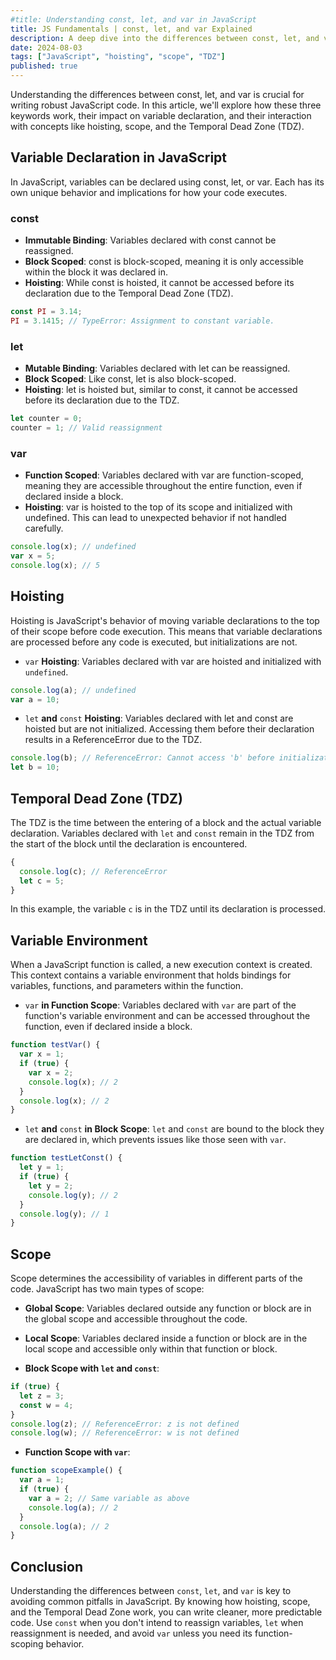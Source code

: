 ```yaml
---
#title: Understanding const, let, and var in JavaScript
title: JS Fundamentals | const, let, and var Explained
description: A deep dive into the differences between const, let, and var in JavaScript, covering hoisting, TDZ, variable environment, and scope.
date: 2024-08-03
tags: ["JavaScript", "hoisting", "scope", "TDZ"]
published: true
---
```


Understanding the differences between const, let, and var is crucial for writing robust JavaScript code. In this article, we'll explore how these three keywords work, their impact on variable declaration, and their interaction with concepts like hoisting, scope, and the Temporal Dead Zone (TDZ).

## Variable Declaration in JavaScript

In JavaScript, variables can be declared using const, let, or var. Each has its own unique behavior and implications for how your code executes.

### const

- **Immutable Binding**: Variables declared with const cannot be reassigned.
- **Block Scoped**: const is block-scoped, meaning it is only accessible within the block it was declared in.
- **Hoisting**: While const is hoisted, it cannot be accessed before its declaration due to the Temporal Dead Zone (TDZ).

```js showLineNumbers
const PI = 3.14;
PI = 3.1415; // TypeError: Assignment to constant variable.
```

### let

- **Mutable Binding**: Variables declared with let can be reassigned.
- **Block Scoped**: Like const, let is also block-scoped.
- **Hoisting**: let is hoisted but, similar to const, it cannot be accessed before its declaration due to the TDZ.

```js showLineNumbers
let counter = 0;
counter = 1; // Valid reassignment
```

### var

- **Function Scoped**: Variables declared with var are function-scoped, meaning they are accessible throughout the entire function, even if declared inside a block.
- **Hoisting**: var is hoisted to the top of its scope and initialized with undefined. This can lead to unexpected behavior if not handled carefully.

```js showLineNumbers
console.log(x); // undefined
var x = 5;
console.log(x); // 5
```

## Hoisting

Hoisting is JavaScript's behavior of moving variable declarations to the top of their scope before code execution. This means that variable declarations are processed before any code is executed, but initializations are not.

- `var` **Hoisting**: Variables declared with var are hoisted and initialized with `undefined`.

```js showLineNumbers
console.log(a); // undefined
var a = 10;
```

- `let` **and** `const` **Hoisting**: Variables declared with let and const are hoisted but are not initialized. Accessing them before their declaration results in a ReferenceError due to the TDZ.

```js showLineNumbers
console.log(b); // ReferenceError: Cannot access 'b' before initialization
let b = 10;
```

## Temporal Dead Zone (TDZ)

The TDZ is the time between the entering of a block and the actual variable declaration. Variables declared with `let` and `const` remain in the TDZ from the start of the block until the declaration is encountered.

```js showLineNumbers
{
  console.log(c); // ReferenceError
  let c = 5;
}
```

In this example, the variable `c` is in the TDZ until its declaration is processed.

## Variable Environment

When a JavaScript function is called, a new execution context is created. This context contains a variable environment that holds bindings for variables, functions, and parameters within the function.

- `var` **in Function Scope**: Variables declared with `var` are part of the function's variable environment and can be accessed throughout the function, even if declared inside a block.

```js showLineNumbers
function testVar() {
  var x = 1;
  if (true) {
    var x = 2;
    console.log(x); // 2
  }
  console.log(x); // 2
}
```

- `let` **and** `const` **in Block Scope**: `let` and `const` are bound to the block they are declared in, which prevents issues like those seen with `var`.

```js showLineNumbers
function testLetConst() {
  let y = 1;
  if (true) {
    let y = 2;
    console.log(y); // 2
  }
  console.log(y); // 1
}
```

## Scope

Scope determines the accessibility of variables in different parts of the code. JavaScript has two main types of scope:

- **Global Scope**: Variables declared outside any function or block are in the global scope and accessible throughout the code.

- **Local Scope**: Variables declared inside a function or block are in the local scope and accessible only within that function or block.

- **Block Scope with `let` and `const`**:

```js showLineNumbers
if (true) {
  let z = 3;
  const w = 4;
}
console.log(z); // ReferenceError: z is not defined
console.log(w); // ReferenceError: w is not defined
```

- **Function Scope with `var`**:

```js showLineNumbers
function scopeExample() {
  var a = 1;
  if (true) {
    var a = 2; // Same variable as above
    console.log(a); // 2
  }
  console.log(a); // 2
}
```

## Conclusion

Understanding the differences between `const`, `let`, and `var` is key to avoiding common pitfalls in JavaScript. By knowing how hoisting, scope, and the Temporal Dead Zone work, you can write cleaner, more predictable code. Use `const` when you don't intend to reassign variables, `let` when reassignment is needed, and avoid `var` unless you need its function-scoping behavior.
